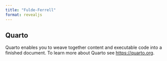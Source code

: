 ```yaml
---
title: "Fulde-Ferrell"
format: revealjs
---
```


## Quarto

Quarto enables you to weave together content and executable code into a finished document. To learn more about Quarto see <https://quarto.org>.
